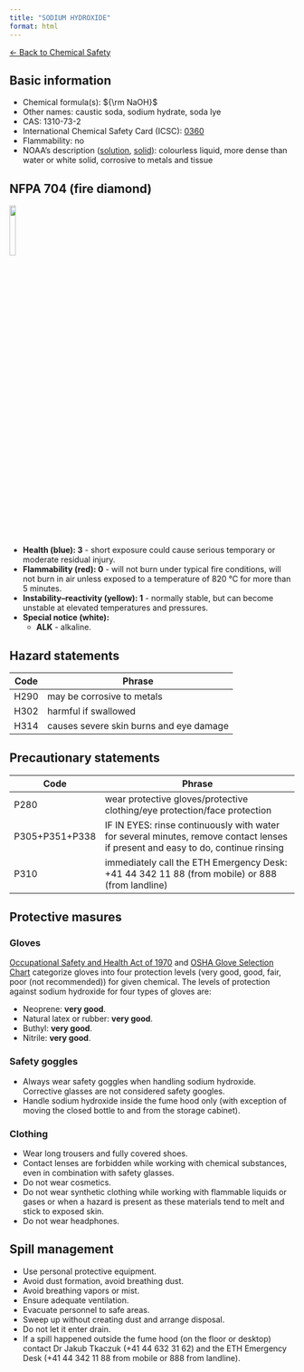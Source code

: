 ```yaml
---
title: "SODIUM HYDROXIDE"
format: html
---
```


[← Back to Chemical Safety](../chemical-safety.qmd)


## Basic information
- Chemical formula(s): ${\rm NaOH}$
- Other names: caustic soda, sodium hydrate, soda lye
- CAS: 1310-73-2
- International Chemical Safety Card (ICSC): [0360](https://inchem.org/documents/icsc/icsc/eics0360.htm)
- Flammability: no
- NOAA's description ([solution](https://cameochemicals.noaa.gov/chemical/1499), [solid](https://cameochemicals.noaa.gov/chemical/9073)): colourless liquid, more dense than water or white solid, corrosive to metals and tissue

## NFPA 704 (fire diamond)

![](../media/nfpa704/301_ALK.png){width=15% fig-align="center"}

- **Health (blue): 3** - short exposure could cause serious temporary or moderate residual injury.
- **Flammability (red): 0** - will not burn under typical fire conditions, will not burn in air unless exposed to a temperature of 820 °C for more than 5 minutes.
- **Instability–reactivity (yellow): 1** - normally stable, but can become unstable at elevated temperatures and pressures.
- **Special notice (white):**
	- **ALK** - alkaline.

## Hazard statements
| Code | Phrase                                  |
| ---- | --------------------------------------- |
| H290 | may be corrosive to metals              |
| H302 | harmful if swallowed                    |
| H314 | causes severe skin burns and eye damage |

## Precautionary statements
| Code           | Phrase                                                                                                                           |
| -------------- | -------------------------------------------------------------------------------------------------------------------------------- |
| P280           | wear protective gloves/protective clothing/eye protection/face protection                                                        |
| P305+P351+P338 | IF IN EYES: rinse continuously with water for several minutes, remove contact lenses if present and easy to do, continue rinsing |
| P310           | immediately call the ETH Emergency Desk: +41 44 342 11 88 (from mobile) or 888 (from landline)                                   |

## Protective masures

### Gloves
[Occupational Safety and Health Act of 1970](https://www.osha.gov/sites/default/files/publications/osha3151.pdf) and [OSHA Glove Selection Chart](https://safety.fsu.edu/safety_manual/OSHA%20Glove%20Selection%20Chart.pdf) categorize gloves into four protection levels (very good, good, fair, poor (not recommended)) for given chemical. The levels of protection against sodium hydroxide for four types of gloves are:

- Neoprene: **very good**.
- Natural latex or rubber: **very good**.
- Buthyl: **very good**.
- Nitrile: **very good**.

### Safety goggles
- Always wear safety goggles when handling sodium hydroxide. Corrective glasses are not considered safety googles.
- Handle sodium hydroxide inside the fume hood only (with exception of moving the closed bottle to and from the storage cabinet).

### Clothing
- Wear long trousers and fully covered shoes.
- Contact lenses are forbidden while working with chemical substances, even in combination with safety glasses.
- Do not wear cosmetics.
- Do not wear synthetic clothing while working with flammable liquids or gases or when a hazard is present as these materials tend to melt and stick to exposed skin.
- Do not wear headphones.

## Spill management
- Use personal protective equipment.
- Avoid dust formation, avoid breathing dust.
- Avoid breathing vapors or mist.
- Ensure adequate ventilation.
- Evacuate personnel to safe areas.
- Sweep up without creating dust and arrange disposal.
- Do not let it enter drain.
- If a spill happened outside the fume hood (on the floor or desktop) contact Dr Jakub Tkaczuk (+41 44 632 31 62) and the ETH Emergency Desk (+41 44 342 11 88 from mobile or 888 from landline).

